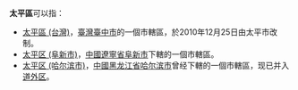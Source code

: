 '''太平區'''可以指：
* [[太平區_(台灣)|太平區 (台灣)]]，[[臺灣|臺灣]][[臺中市|臺中市]]的一個市轄區，於2010年12月25日由太平市改制。
* [[太平区_(阜新市)|太平区 (阜新市)]]，[[中國|中國]][[遼寧省|遼寧省]][[阜新市|阜新市]]下轄的一個市轄區。
* [[太平区_(哈尔滨市)|太平区 (哈尔滨市)]]，[[中國|中國]][[黑龙江省|黑龙江省]][[哈尔滨市|哈尔滨市]]曾经下轄的一個市轄區，现已并入[[道外区|道外区]]。
{{disambig|T|Cat=三字区名消歧义}}